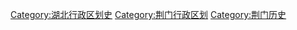 [[Category:湖北行政区划史|Category:湖北行政区划史]]
[[Category:荆门行政区划|Category:荆门行政区划]]
[[Category:荆门历史|Category:荆门历史]]
